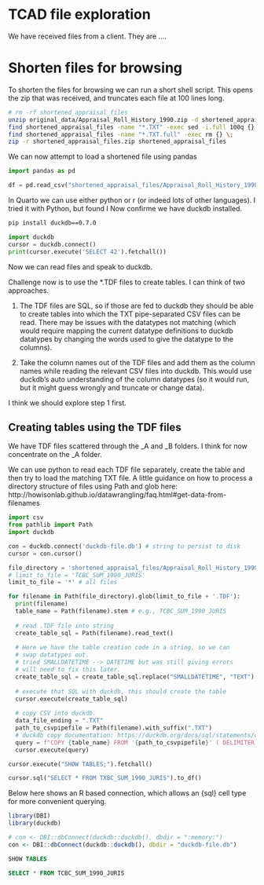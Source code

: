 # TCAD file exploration

We have received files from a client.  They are ....

# Shorten files for browsing

To shorten the files for browsing we can run a short shell script. This opens the zip that was received, and truncates each file at 100 lines long.

```bash
# rm -rf shortened_appraisal_files
unzip original_data/Appraisal_Roll_History_1990.zip -d shortened_appraisal_files
find shortened_appraisal_files -name "*.TXT" -exec sed -i.full 100q {} \;
find shortened_appraisal_files -name "*.TXT.full" -exec rm {} \;
zip -r shortened_appraisal_files.zip shortened_appraisal_files
```

We can now attempt to load a shortened file using pandas

```python
import pandas as pd

df = pd.read_csv("shortened_appraisal_files/Appraisal_Roll_History_1990_A/TCBC_SUM_1990_JURIS.TXT", sep = "|")
```

In Quarto we can use either python or r (or indeed lots of other languages). I tried it with Python, but found I Now confirme we have duckdb installed.

```bash
pip install duckdb==0.7.0
```

```python
import duckdb
cursor = duckdb.connect()
print(cursor.execute('SELECT 42').fetchall())
```

Now we can read files and speak to duckdb.

Challenge now is to use the *.TDF files to create tables.  I can think of two approaches.

1. The TDF files are SQL, so if those are fed to duckdb they should be able to create tables into which the TXT pipe-separated CSV files can be read.  There may be issues with the datatypes not matching (which would require mapping the current datatype definitions to duckdb datatypes by changing the words used to give the datatype to the columns).

2. Take the column names out of the TDF files and add them as the column names while reading the relevant CSV files into duckdb.  This would use duckdb's auto understanding of the column datatypes (so it would run, but it might guess wrongly and truncate or change data).

I think we should explore step 1 first.

## Creating tables using the TDF files

We have TDF files scattered through the _A and _B folders.  I think for now concentrate on the _A folder.

We can use python to read each TDF file separately, create the table and then try to load the matching TXT file.  A little guidance on how to process a directory structure of files using Path and glob here:
http://howisonlab.github.io/datawrangling/faq.html#get-data-from-filenames


```python
import csv
from pathlib import Path
import duckdb

con = duckdb.connect('duckdb-file.db') # string to persist to disk
cursor = con.cursor()

file_directory = 'shortened_appraisal_files/Appraisal_Roll_History_1990_B/'
# limit_to_file = 'TCBC_SUM_1990_JURIS'
limit_to_file = '*' # all files

for filename in Path(file_directory).glob(limit_to_file + '.TDF'):
  print(filename)
  table_name = Path(filename).stem # e.g., TCBC_SUM_1990_JURIS
  
  # read .TDF file into string
  create_table_sql = Path(filename).read_text()
  
  # Here we have the table creation code in a string, so we can
  # swap datatypes out.
  # tried SMALLDATETIME --> DATETIME but was still giving errors
  # will need to fix this later.
  create_table_sql = create_table_sql.replace("SMALLDATETIME", "TEXT")
  
  # execute that SQL with duckdb, this should create the table
  cursor.execute(create_table_sql)
  
  # copy CSV into duckdb.
  data_file_ending = ".TXT"
  path_to_csvpipefile = Path(filename).with_suffix(".TXT")
  # duckdb copy documentation: https://duckdb.org/docs/sql/statements/copy.html
  query = f"COPY {table_name} FROM '{path_to_csvpipefile}' ( DELIMITER '|')"
  cursor.execute(query)
```


```python
cursor.execute("SHOW TABLES;").fetchall()
```

```python
cursor.sql("SELECT * FROM TXBC_SUM_1990_JURIS").to_df()
```

Below here shows an R based connection, which allows an {sql} cell type for more convenient querying.

```r
library(DBI)
library(duckdb)
```

```r
# con <- DBI::dbConnect(duckdb::duckdb(), dbdir = ":memory:")
con <- DBI::dbConnect(duckdb::duckdb(), dbdir = "duckdb-file.db")
```

```sql
SHOW TABLES
```

```sql
SELECT * FROM TCBC_SUM_1990_JURIS 
```